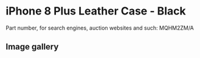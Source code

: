 
# iPhone 8 Plus Leather Case - Black

Part number, for search engines, auction websites and such: MQHM2ZM/A

## Image gallery

<div style={{ width: '100%', maxWidth: '768px' }}>
<GalleryComponent
    images={[
      {
        original: "/everysource/MQHM2.webp",
        thumbnail: "/everypreview/MQHM2.webp",
      },
      {
        original: "/everysource/MQHM2_AV1_GOLD.webp",
        thumbnail: "/everypreview/MQHM2_AV1_GOLD.webp",
      },
      {
        original: "/everysource/MQHM2_AV1_SILVER.webp",
        thumbnail: "/everypreview/MQHM2_AV1_SILVER.webp",
      },
      {
        original: "/everysource/MQHM2_AV1_SPACE_GRAY.webp",
        thumbnail: "/everypreview/MQHM2_AV1_SPACE_GRAY.webp",
      },
      {
        original: "/everysource/MQHM2_AV2.webp",
        thumbnail: "/everypreview/MQHM2_AV2.webp",
      }
    ]}
  />
</div>